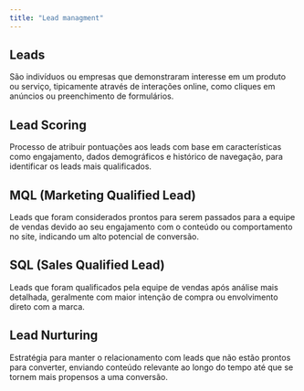 ---
title: "Lead managment"
---

## Leads

São indivíduos ou empresas que demonstraram interesse em um produto ou serviço, tipicamente através de interações online, como cliques em anúncios ou preenchimento de formulários.

## Lead Scoring

Processo de atribuir pontuações aos leads com base em características como engajamento, dados demográficos e histórico de navegação, para identificar os leads mais qualificados.

## MQL (Marketing Qualified Lead)

Leads que foram considerados prontos para serem passados para a equipe de vendas devido ao seu engajamento com o conteúdo ou comportamento no site, indicando um alto potencial de conversão.

## SQL (Sales Qualified Lead)

Leads que foram qualificados pela equipe de vendas após análise mais detalhada, geralmente com maior intenção de compra ou envolvimento direto com a marca.

## Lead Nurturing

Estratégia para manter o relacionamento com leads que não estão prontos para converter, enviando conteúdo relevante ao longo do tempo até que se tornem mais propensos a uma conversão.
